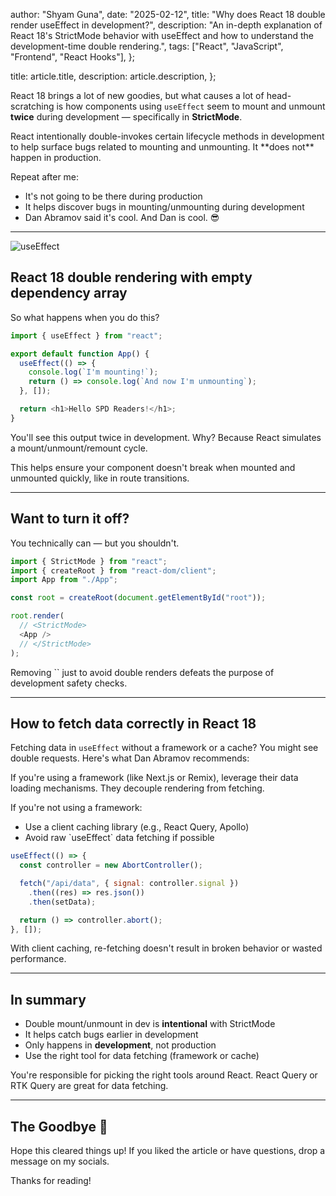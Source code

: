 
  author: "Shyam Guna",
  date: "2025-02-12",
  title: "Why does React 18 double render useEffect in development?",
  description:
    "An in-depth explanation of React 18's StrictMode behavior with useEffect and how to understand the development-time double rendering.",
  tags: ["React", "JavaScript", "Frontend", "React Hooks"],
};

  title: article.title,
  description: article.description,
};


React 18 brings a lot of new goodies, but what causes a lot of head-scratching is how components using `useEffect` seem to mount and unmount **twice** during development — specifically in **StrictMode**.

<Callout type="info" title="This is intended behavior">
  React intentionally double-invokes certain lifecycle methods in development to
  help surface bugs related to mounting and unmounting. It **does not** happen
  in production.
</Callout>

Repeat after me:

- It's not going to be there during production
- It helps discover bugs in mounting/unmounting during development
- Dan Abramov said it's cool. And Dan is cool. 😎

---

<Image src={useEffect} alt="useEffect" />

## React 18 double rendering with empty dependency array

So what happens when you do this?

```js
import { useEffect } from "react";

export default function App() {
  useEffect(() => {
    console.log(`I'm mounting!`);
    return () => console.log(`And now I'm unmounting`);
  }, []);

  return <h1>Hello SPD Readers!</h1>;
}
```

You'll see this output twice in development. Why? Because React simulates a mount/unmount/remount cycle.

<Callout type="tip" title="React is stress-testing your component">
  This helps ensure your component doesn't break when mounted and unmounted
  quickly, like in route transitions.
</Callout>

---

## Want to turn it off?

You technically can — but you shouldn't.

```js
import { StrictMode } from "react";
import { createRoot } from "react-dom/client";
import App from "./App";

const root = createRoot(document.getElementById("root"));

root.render(
  // <StrictMode>
  <App />
  // </StrictMode>
);
```

<Callout type="danger" title="Don't do this in real projects">
  Removing `<StrictMode>` just to avoid double renders defeats the purpose of development safety checks.
</Callout>

---

## How to fetch data correctly in React 18

Fetching data in `useEffect` without a framework or a cache? You might see double requests. Here's what Dan Abramov recommends:

<Callout type="info" title="Use framework-level data fetching">
  If you're using a framework (like Next.js or Remix), leverage their data
  loading mechanisms. They decouple rendering from fetching.
</Callout>

If you're not using a framework:

<div>
  <ul>
    <li>Use a client caching library (e.g., React Query, Apollo)</li>
    <li>Avoid raw `useEffect` data fetching if possible</li>
  </ul>
</div>

```js
useEffect(() => {
  const controller = new AbortController();

  fetch("/api/data", { signal: controller.signal })
    .then((res) => res.json())
    .then(setData);

  return () => controller.abort();
}, []);
```

<Callout type="warning" title="Double fetch is harmless if you cache">
  With client caching, re-fetching doesn't result in broken behavior or wasted
  performance.
</Callout>

---

## In summary

- Double mount/unmount in dev is **intentional** with StrictMode
- It helps catch bugs earlier in development
- Only happens in **development**, not production
- Use the right tool for data fetching (framework or cache)

<Callout type="tip" title="React is a library, not a framework">
  You're responsible for picking the right tools around React. React Query or
  RTK Query are great for data fetching.
</Callout>

---

## The Goodbye 👋

Hope this cleared things up! If you liked the article or have questions, drop a message on my socials.

Thanks for reading!
